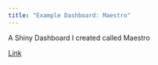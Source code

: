 ```yaml
---
title: "Example Dashboard: Maestro"
---
```


A Shiny Dashboard I created called Maestro

[Link](https://billypurser.shinyapps.io/harmonicrx/)

